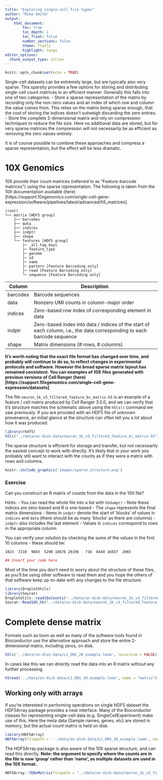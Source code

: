 ```yaml
---
title: "Exploring single-cell file types"
author: "Mike Smith"
output: 
    html_document:
        toc: true
        toc_depth: 2
        toc_float: false
        number_sections: false
        theme: flatly
        highlight: tango
editor_options: 
  chunk_output_type: inline
---
```


```r
knitr::opts_chunk$set(echo = TRUE)
```

Single-cell datasets can be extremely large, but are typically also very sparse.  This sparsity provides a few options for storing and distributing single-cell count matrices in an efficient manner.  Generally this falls into one of two categories: 
- Store a sparse representation of the matrix by recording only the non-zero values and an index of which row and column the value comes from.  This relies on the matrix being sparse enough, that the cost of storing the indices doesn't outweigh discarding the zero entries.
- Store the complete 2-dimensional matrix and rely on compression techniques to reduce the file size.  Here no additional data are stored, but for very sparse matrices the compression will not necessarily be as efficient as removing the zero values entirely.

It is of course possible to combine these approaches and compress a sparse representation, but the effect will be less dramatic.


# 10X Genomics

10X provide their count matrices (referred to as "Feature-barcode matrices") using the sparse representation.  The following is taken from the 10X documentation available (here)[https://support.10xgenomics.com/single-cell-gene-expression/software/pipelines/latest/advanced/h5_matrices].


```
(root)
└── matrix [HDF5 group]
    ├── barcodes
    ├── data
    ├── indices
    ├── indptr
    ├── shape
    └── features [HDF5 group]
        ├─ _all_tag_keys
        ├─ feature_type
        ├─ genome
        ├─ id
        ├─ name
        ├─ pattern [Feature Barcoding only]
        ├─ read [Feature Barcoding only]
        └─ sequence [Feature Barcoding only]
```

| Column   | Description |
| --       | ------------ |
| barcodes | Barcode sequences |
| data     | Nonzero UMI counts in column-major order |
| indices  | Zero-based row index of corresponding element in data |
| indptr   | Zero-based index into data / indices of the start of each column, i.e., the data corresponding to each barcode sequence |
| shape    | Matrix dimensions (# rows, # columns) |

**It's worth noting that the exact file format has changed over time, and probably will continue to do so, to reflect changes in experimental protocols and software.  However the broad sparse matrix layout has remained consistent.  You can examples of 10X files generated with previous versions of Cell Ranger (here)[https://support.10xgenomics.com/single-cell-gene-expression/datasets]**

The file `neuron_1k_v3_filtered_feature_bc_matrix.h5` is an example of a feature / cell matrix produced by Cell Ranger 3.0.0, and we can verify that it's structure matches the schematic above using the `h5ls()` command we saw previously.  If you are provided with an HDF5 file of unknown provenance, an initial glance at the structure can often tell you a lot about how it was produced.

```r
library(rhdf5)
h5ls("../data/on-disk-data/neuron_1k_v3_filtered_feature_bc_matrix.h5")
```

The sparse structure is efficient for storage and transfer, but not necessarily the easiest concept to work with directly.  It's likely that in your work you probably still want to interact with the counts as if they were a matrix with rows and columns.

```r
knitr::include_graphics('images/sparse_structure.png')
```

### Exercise

Can you construct an R matrix of counts from the data in the 10X file?  

Hints: 
    - You can read the whole file into a list with `h5dump()`
    - Note these indices are zero-based and R is one-based
    - The `shape` represents the final matrix dimensions
    - Items in `indptr` denote the start of 'blocks' of values in `indices` and `data` (there should be as many 'blocks' as there are columns)
    - `indptr` also includes the last element 
    - Values in `indices` correspond to rows in the appropriate column
    
You can verify your solution by checking the sums of the values in the first 10 columns - these should be:

`1023  7210  9883  5290 18676 20196   716  6448 16837  2065`

```r
## Insert your code here
```

Most of the time you don't need to worry about the structure of these files, as you'll be using other software to read them and you hope the others of that software keep up-to-date with any changes to the file structure.

```r
library(DropletUtils)
library(Seurat)
DropletUtils::read10xCounts("../data/on-disk-data/neuron_1k_v3_filtered_feature_bc_matrix.h5")
Seurat::Read10X_h5("../data/on-disk-data/neuron_1k_v3_filtered_feature_bc_matrix.h5")
```

# Complete dense matrix

Formats such as loom as well as many of the software tools found in Bioconductor use the alternative approach and store the entire 2-dimensional matrix, including zeros, on disk.

```r
h5ls('../data/on-disk-data/L1_DRG_20_example.loom', recursive = FALSE)
```

In cases like this we can directly read the data into an R matrix without any further processing.

```r
h5read('../data/on-disk-data/L1_DRG_20_example.loom', name = "matrix")
```

## Working only with arrays

If you're interested in performing operations on single HDF5 dataset the HDF5Array package provides a neat interface.  Many of the Bioconductor classes for representing single-cell data (e.g. SingleCellExperiment) make use of this.  Here the meta data (Sample names, genes, etc) are stored in memory, but the actual count matrix is held on disk.

```r
library(HDF5Array)
HDF5Array(filepath = '../data/on-disk-data/L1_DRG_20_example.loom', name = "matrix")
```

The HDF5Array package is also aware of the 10X sparse structure, and can read this directly.  **Note: the argument to specify where the counts are in the file is now 'group' rather than 'name', as multiple datasets are used in the 10X format.**.

```r
HDF5Array::TENxMatrix(filepath = "../data/on-disk-data/neuron_1k_v3_filtered_feature_bc_matrix.h5", group = "matrix")
```



